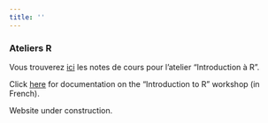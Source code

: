 ```yaml
---
title: ''
---
```


### Ateliers R

Vous trouverez [ici](documentation/ateliers-r.pdf) les notes de cours pour l'atelier "Introduction à R".  

Click [here](documentation/ateliers-r.pdf) for documentation on the "Introduction to R" workshop (in French).

Website under construction.


      